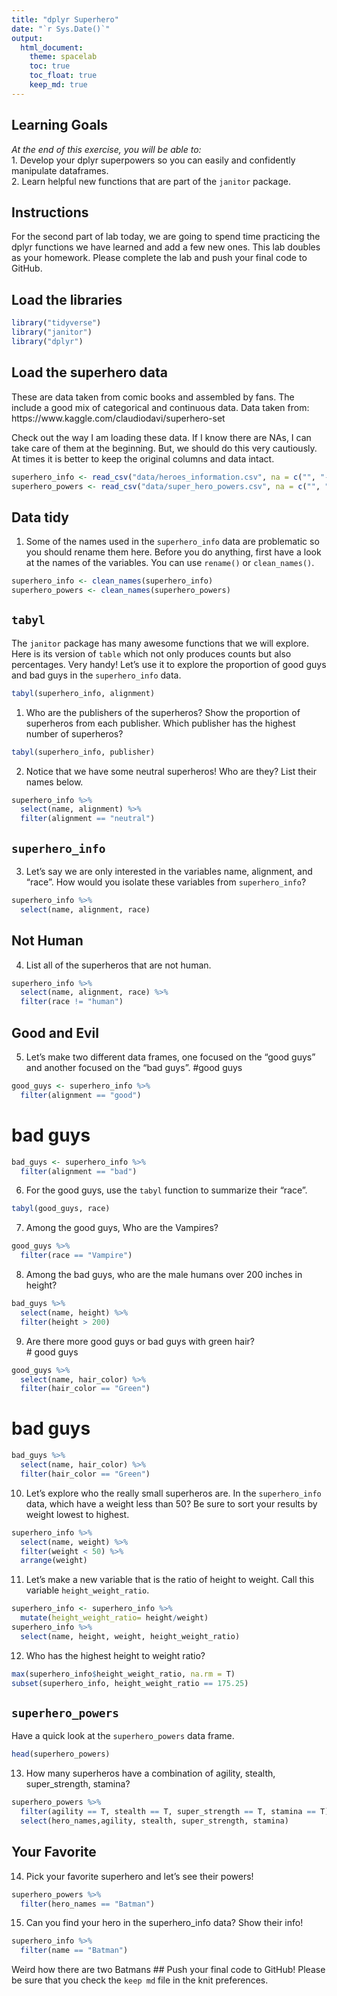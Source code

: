 ```yaml
---
title: "dplyr Superhero"
date: "`r Sys.Date()`"
output:
  html_document: 
    theme: spacelab
    toc: true
    toc_float: true
    keep_md: true
---
```


## Learning Goals  
*At the end of this exercise, you will be able to:*    
1. Develop your dplyr superpowers so you can easily and confidently manipulate dataframes.  
2. Learn helpful new functions that are part of the `janitor` package.  

## Instructions
For the second part of lab today, we are going to spend time practicing the dplyr functions we have learned and add a few new ones. This lab doubles as your homework. Please complete the lab and push your final code to GitHub.  

## Load the libraries
```r
library("tidyverse")
library("janitor")
library("dplyr")
```

## Load the superhero data
These are data taken from comic books and assembled by fans. The include a good mix of categorical and continuous data.  Data taken from: https://www.kaggle.com/claudiodavi/superhero-set  

Check out the way I am loading these data. If I know there are NAs, I can take care of them at the beginning. But, we should do this very cautiously. At times it is better to keep the original columns and data intact.  
```r
superhero_info <- read_csv("data/heroes_information.csv", na = c("", "-99", "-"))
superhero_powers <- read_csv("data/super_hero_powers.csv", na = c("", "-99", "-"))
```

## Data tidy
1. Some of the names used in the `superhero_info` data are problematic so you should rename them here. Before you do anything, first have a look at the names of the variables. You can use `rename()` or `clean_names()`.  
```r
superhero_info <- clean_names(superhero_info) 
superhero_powers <- clean_names(superhero_powers)
```


## `tabyl`
The `janitor` package has many awesome functions that we will explore. Here is its version of `table` which not only produces counts but also percentages. Very handy! Let's use it to explore the proportion of good guys and bad guys in the `superhero_info` data.  
```r
tabyl(superhero_info, alignment)
```

1. Who are the publishers of the superheros? Show the proportion of superheros from each publisher. Which publisher has the highest number of superheros?  
```r
tabyl(superhero_info, publisher)
```

2. Notice that we have some neutral superheros! Who are they? List their names below.  
```r
superhero_info %>%
  select(name, alignment) %>%
  filter(alignment == "neutral")
```

## `superhero_info`
3. Let's say we are only interested in the variables name, alignment, and "race". How would you isolate these variables from `superhero_info`?
```r
superhero_info %>%
  select(name, alignment, race)
```

## Not Human
4. List all of the superheros that are not human.
```r
superhero_info %>%
  select(name, alignment, race) %>%
  filter(race != "human")
```

## Good and Evil
5. Let's make two different data frames, one focused on the "good guys" and another focused on the "bad guys".
#good guys
```r
good_guys <- superhero_info %>%
  filter(alignment == "good")
```
# bad guys
```r
bad_guys <- superhero_info %>%
  filter(alignment == "bad")
```

6. For the good guys, use the `tabyl` function to summarize their "race".
```r
tabyl(good_guys, race)
```

7. Among the good guys, Who are the Vampires?

```r
good_guys %>%
  filter(race == "Vampire")
```

8. Among the bad guys, who are the male humans over 200 inches in height?

```r
bad_guys %>%
  select(name, height) %>%
  filter(height > 200)
```

9. Are there more good guys or bad guys with green hair?  
# good guys
```r
good_guys %>%
  select(name, hair_color) %>%
  filter(hair_color == "Green")
```
# bad guys
```r
bad_guys %>%
  select(name, hair_color) %>%
  filter(hair_color == "Green")
```


10. Let's explore who the really small superheros are. In the `superhero_info` data, which have a weight less than 50? Be sure to sort your results by weight lowest to highest.  
```r
superhero_info %>%
  select(name, weight) %>%
  filter(weight < 50) %>%
  arrange(weight)
```

11. Let's make a new variable that is the ratio of height to weight. Call this variable `height_weight_ratio`.    

```r
superhero_info <- superhero_info %>%
  mutate(height_weight_ratio= height/weight)
superhero_info %>%
  select(name, height, weight, height_weight_ratio) 
```


12. Who has the highest height to weight ratio?  
```r
max(superhero_info$height_weight_ratio, na.rm = T)
subset(superhero_info, height_weight_ratio == 175.25)
```

## `superhero_powers`
Have a quick look at the `superhero_powers` data frame.  
```r
head(superhero_powers)
```


13. How many superheros have a combination of agility, stealth, super_strength, stamina?
```r
superhero_powers %>%
  filter(agility == T, stealth == T, super_strength == T, stamina == T) %>%
  select(hero_names,agility, stealth, super_strength, stamina)
```

## Your Favorite
14. Pick your favorite superhero and let's see their powers!  
```r
superhero_powers %>%
  filter(hero_names == "Batman")
```

15. Can you find your hero in the superhero_info data? Show their info!  
```r
superhero_info %>% 
  filter(name == "Batman")
```
Weird how there are two Batmans
## Push your final code to GitHub!
Please be sure that you check the `keep md` file in the knit preferences.  